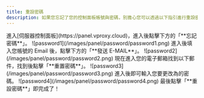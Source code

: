```yaml
---
title: 重設密碼
description: 如果您忘記了您的控制面板帳號與密碼，別擔心您可以透過以下指引進行重設密碼。
---
```



<Steps>
<Step>
進入[伺服器控制面板](https://panel.vproxy.cloud)，進入後點擊下方的「**忘記密碼**」。
![password1](/images/panel/password/password1.png)
</Step>
<Step>
進入後填入您帳號的 Email 後，點擊下方的「**發送 E-MAIL**」。
![password2](/images/panel/password/password2.png)
</Step>
<Step>
現在進入您的電子郵箱找到以下郵件，找到後點擊「**重置密碼**」。
![password3](/images/panel/password/password3.png)
</Step>
<Step>
進入後即可輸入您要更改為的密碼。
![password4](/images/panel/password/password4.png)
</Step>
<Step>
最後點擊「**重設密碼**」即完成了！
</Step>
</Steps>